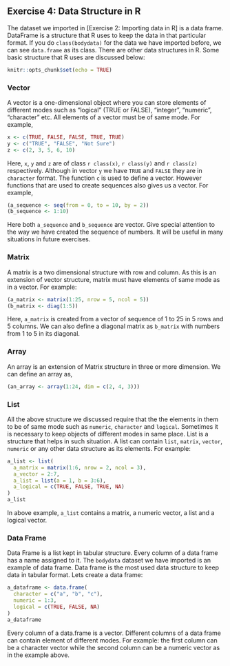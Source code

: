 ## Exercise 4: Data Structure in R

The dataset we imported in [Exercise 2: Importing data in R] is a data frame. DataFrame is a structure that R uses to keep the data in that particular format. If you do `class(bodydata)` for the data we have imported before, we can see `data.frame` as its class. There are other data structures in R. Some basic structure that R uses are discussed below:

```r
knitr::opts_chunk$set(echo = TRUE)
```


### Vector
A vector is a one-dimensional object where you can store elements of different modes such as "logical" (TRUE or FALSE), "integer", "numeric", "character" etc. All elements of a vector must be of same mode. For example,

```r
x <- c(TRUE, FALSE, FALSE, TRUE, TRUE)
y <- c("TRUE", "FALSE", "Not Sure")
z <- c(2, 3, 5, 6, 10)
```

Here, `x`, `y` and `z` are of class `r class(x)`, `r class(y)` and `r class(z)` respectively. Although in vector `y` we have `TRUE` and `FALSE` they are in `character` format. The function `c` is used to define a vector. However functions that are used to create sequences also gives us a vector. For example,

```r
(a_sequence <- seq(from = 0, to = 10, by = 2))
(b_sequence <- 1:10)
```

Here both `a_sequence` and `b_sequence` are vector. Give special attention to the way we have created the sequence of numbers. It will be useful in many situations in future exercises.

### Matrix
A matrix is a two dimensional structure with row and column. As this is an extension of vector structure, matrix must have elements of same mode as in a vector. For example:

```r
(a_matrix <- matrix(1:25, nrow = 5, ncol = 5))
(b_matrix <- diag(1:5))
```

Here, `a_matrix` is created from a vector of sequence of 1 to 25 in 5 rows and 5 columns. We can also define a diagonal matrix as `b_matrix` with numbers from 1 to 5 in its diagonal.

### Array
An array is an extension of Matrix structure in three or more dimension. We can define an array as,

```r
(an_array <- array(1:24, dim = c(2, 4, 3)))
```

### List
All the above structure we discussed require that the the elements in them to be of same mode such as `numeric`, `character` and `logical`. Sometimes it is necessary to keep objects of different modes in same place. List is a structure that helps in such situation. A list can contain `list`, `matrix`, `vector`, `numeric` or any other data structure as its elements. For example:

```r
a_list <- list(
  a_matrix = matrix(1:6, nrow = 2, ncol = 3),
  a_vector = 2:7,
  a_list = list(a = 1, b = 3:6),
  a_logical = c(TRUE, FALSE, TRUE, NA)
)
a_list
```

In above example, `a_list` contains a matrix, a numeric vector, a list and a logical vector.

### Data Frame
Data Frame is a list kept in tabular structure. Every column of a data frame has a name assigned to it. The `bodydata` dataset we have imported is an example of data frame. Data frame is the most used data structure to keep data in tabular format. Lets create a data frame:

```r
a_dataframe <- data.frame(
  character = c("a", "b", "c"),
  numeric = 1:3,
  logical = c(TRUE, FALSE, NA)
)
a_dataframe
```

Every column of a data.frame is a vector. Different columns of a data frame can contain element of different modes. For example: the first column can be a character vector while the second column can be a numeric vector as in the example above.